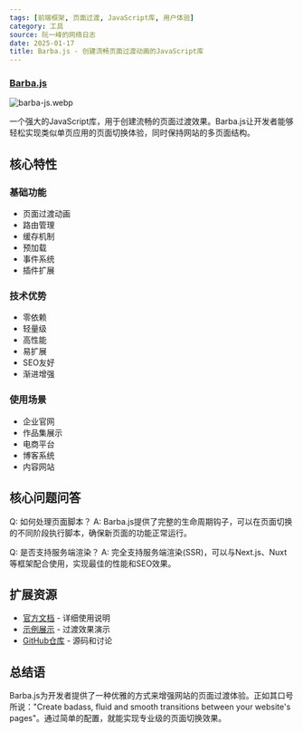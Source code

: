```yaml
---
tags: [前端框架, 页面过渡, JavaScript库, 用户体验]
category: 工具
source: 阮一峰的网络日志
date: 2025-01-17
title: Barba.js - 创建流畅页面过渡动画的JavaScript库
---
```


### [Barba.js](https://barba.js.org/)

![barba-js.webp](https://img.mengpeng.tech/i/2025/01/17/6789e92a2a61c.webp)

一个强大的JavaScript库，用于创建流畅的页面过渡效果。Barba.js让开发者能够轻松实现类似单页应用的页面切换体验，同时保持网站的多页面结构。

## 核心特性

### 基础功能
- 页面过渡动画
- 路由管理
- 缓存机制
- 预加载
- 事件系统
- 插件扩展

### 技术优势
- 零依赖
- 轻量级
- 高性能
- 易扩展
- SEO友好
- 渐进增强

### 使用场景
- 企业官网
- 作品集展示
- 电商平台
- 博客系统
- 内容网站

## 核心问题问答

Q: 如何处理页面脚本？
A: Barba.js提供了完整的生命周期钩子，可以在页面切换的不同阶段执行脚本，确保新页面的功能正常运行。

Q: 是否支持服务端渲染？
A: 完全支持服务端渲染(SSR)，可以与Next.js、Nuxt等框架配合使用，实现最佳的性能和SEO效果。

## 扩展资源

- [官方文档](https://barba.js.org/docs/) - 详细使用说明
- [示例展示](https://barba.js.org/examples/) - 过渡效果演示
- [GitHub仓库](https://github.com/barbajs/barba) - 源码和讨论

## 总结语

Barba.js为开发者提供了一种优雅的方式来增强网站的页面过渡体验。正如其口号所说："Create badass, fluid and smooth transitions between your website's pages"。通过简单的配置，就能实现专业级的页面切换效果。 